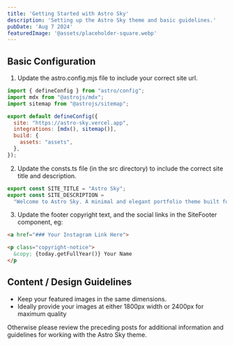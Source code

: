 ```yaml
---
title: 'Getting Started with Astro Sky'
description: 'Setting up the Astro Sky theme and basic guidelines.'
pubDate: 'Aug 7 2024'
featuredImage: '@assets/placeholder-square.webp'
---
```


## Basic Configuration

1. Update the astro.config.mjs file to include your correct site url.

```mjs
import { defineConfig } from "astro/config";
import mdx from "@astrojs/mdx";
import sitemap from "@astrojs/sitemap";

export default defineConfig({
  site: "https://astro-sky.vercel.app",
  integrations: [mdx(), sitemap()],
  build: {
    assets: "assets",
  },
});
```

2. Update the consts.ts file (in the src directory) to include the correct site title and description.

```ts
export const SITE_TITLE = "Astro Sky";
export const SITE_DESCRIPTION =
  "Welcome to Astro Sky. A minimal and elegant portfolio theme built for Astro.";
```

3. Update the footer copyright text, and the social links in the SiteFooter component, eg:

```html
<a href="### Your Instagram Link Here">
```

```html
<p class="copyright-notice">
  &copy; {today.getFullYear()} Your Name
</p
```

## Content / Design Guidelines

- Keep your featured images in the same dimensions.
- Ideally provide your images at either 1800px width or 2400px for maximum quality

Otherwise please review the preceding posts for additional information and guidelines for working with the Astro Sky theme.
